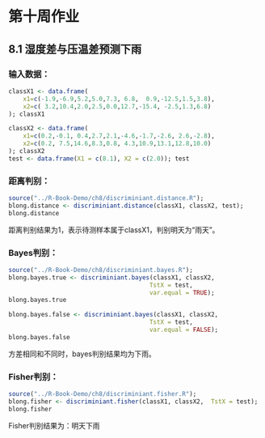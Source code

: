 # 第十周作业

## 8.1 湿度差与压温差预测下雨

### 输入数据：
```r
classX1 <- data.frame(
    x1=c(-1.9,-6.9,5.2,5.0,7.3, 6.8,  0.9,-12.5,1.5,3.8),
    x2=c( 3.2,10.4,2.0,2.5,0.0,12.7,-15.4, -2.5,1.3,6.8)
); classX1

classX2 <- data.frame(
    x1=c(0.2,-0.1, 0.4,2.7,2.1,-4.6,-1.7,-2.6, 2.6,-2.8),
    x2=c(0.2, 7.5,14.6,8.3,0.8, 4.3,10.9,13.1,12.8,10.0)
); classX2
test <- data.frame(X1 = c(8.1), X2 = c(2.0)); test
```

### 距离判别：
```r
source("../R-Book-Demo/ch8/discriminiant.distance.R");
blong.distance <- discriminiant.distance(classX1, classX2, test);
blong.distance
```

距离判别结果为1，表示待测样本属于classX1，判别明天为“雨天”。

### Bayes判别：
```r
source("../R-Book-Demo/ch8/discriminiant.bayes.R");
blong.bayes.true <- discriminiant.bayes(classX1, classX2,
                                       TstX = test,
                                       var.equal = TRUE);
blong.bayes.true

blong.bayes.false <- discriminiant.bayes(classX1, classX2,
                                       TstX = test,
                                       var.equal = FALSE);
blong.bayes.false
```

方差相同和不同时，bayes判别结果均为下雨。

### Fisher判别：
```r
source("../R-Book-Demo/ch8/discriminiant.fisher.R");
blong.fisher <- discriminiant.fisher(classX1, classX2,  TstX = test);
blong.fisher
```

Fisher判别结果为：明天下雨
